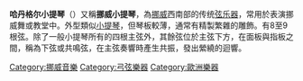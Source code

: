 {{Unreferenced|time=2020-09-09T05:16:07+00:00}}
{{Infobox Instrument
|name=哈丹格尔小提琴<br />Hardingfele
|names=Hardanger fiddle
|image=FeleHel (2).jpg
|background=string
|classification=[[弓弦乐器|弓弦乐器]]
|range=
|related= 
* [[小提琴|小提琴]]
}}
'''哈丹格尔小提琴'''（{{lang-no|Hardingfele}}）又稱'''挪威小提琴'''，為[[挪威|挪威]]西南部的传统[[弦乐器|弦乐器]]，常用於表演挪威舞或教堂中。外型類似[[小提琴|小提琴]]，但琴板較薄，通常有精製繁雜的雕飾。有8至9根弦。除了一般小提琴所有的四根主弦外，其餘弦位於主弦下方，在面板與指板之間，稱為下弦或共鳴弦，在主弦奏響時產生共振，發出縈繞的迴響。

{{樂器小作品}}
{{DEFAULTSORT:Hardingfele}}
[[Category:挪威音樂|Category:挪威音樂]]
[[Category:弓弦樂器|Category:弓弦樂器]]
[[Category:歐洲樂器|Category:歐洲樂器]]